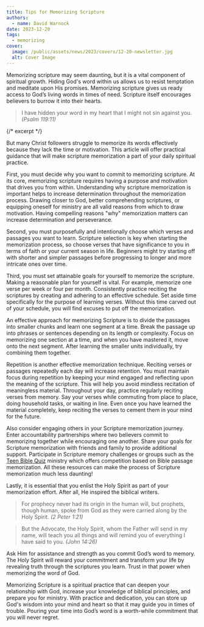 ```yaml
---
title: Tips for Memorizing Scripture
authors:
  - name: David Warnock
date: 2023-12-20
tags:
  - memorizing
cover:
  image: /public/assets/news/2023/covers/12-20-newsletter.jpg
  alt: Cover Image
---
```


Memorizing scripture may seem daunting, but it is a vital component of spiritual growth. Hiding God's word within us allows us to resist temptation and meditate upon His promises. Memorizing scripture gives us ready access to God’s living words in times of need. Scripture itself encourages believers to burrow it into their hearts.

> I have hidden your word in my heart that I might not sin against you. _(Psalm 119:11)_

{/* excerpt */}

But many Christ followers struggle to memorize its words effectively because they lack the time or motivation. This article will offer practical guidance that will make scripture memorization a part of your daily spiritual practice.

First, you must decide why you want to commit to memorizing scripture. At its core, memorizing scripture requires having a purpose and motivation that drives you from within. Understanding why scripture memorization is important helps to increase determination throughout the memorization process. Drawing closer to God, better comprehending scriptures, or equipping oneself for ministry are all valid reasons from which to draw motivation. Having compelling reasons "why" memorization matters can increase determination and perseverance.

Second, you must purposefully and intentionally choose which verses and passages you want to learn. Scripture selection is key when starting the memorization process, so choose verses that have significance to you in terms of faith or your current season in life. Beginners might try starting off with shorter and simpler passages before progressing to longer and more intricate ones over time.

Third, you must set attainable goals for yourself to memorize the scripture. Making a reasonable plan for yourself is vital. For example, memorize one verse per week or four per month. Consistently practice reciting the scriptures by creating and adhering to an effective schedule. Set aside time specifically for the purpose of learning verses. Without this time carved out of your schedule, you will find excuses to put off the memorization.

An effective approach for memorizing Scripture is to divide the passages into smaller chunks and learn one segment at a time. Break the passage up into phrases or sentences depending on its length or complexity. Focus on memorizing one section at a time, and when you have mastered it, move onto the next segment. After learning the smaller units individually, try combining them together.

Repetition is another effective memorization technique. Reciting verses or passages repeatedly each day will increase retention. You must maintain focus during repetition by keeping your mind engaged and reflecting upon the meaning of the scripture. This will help you avoid mindless recitation of meaningless material. Throughout your day, practice regularly reciting verses from memory. Say your verses while commuting from place to place, doing household tasks, or waiting in line. Even once you have learned the material completely, keep reciting the verses to cement them in your mind for the future.

Also consider engaging others in your Scripture memorization journey. Enter accountability partnerships where two believers commit to memorizing together while encouraging one another. Share your goals for Scripture memorization with friends and family to provide additional support. Participate in Scripture memory challenges or groups such as the [Teen Bible Quiz](https://www.biblequiz.com) ministry which offers competition based on Bible passage memorization. All these resources can make the process of Scripture memorization much less daunting!

Lastly, it is essential that you enlist the Holy Spirit as part of your memorization effort. After all, He inspired the biblical writers.

> For prophecy never had its origin in the human will, but prophets, though human, spoke from God as they were carried along by the Holy Spirit. _(2 Peter 1:21)_

> But the Advocate, the Holy Spirit, whom the Father will send in my name, will teach you all things and will remind you of everything I have said to you. _(John 14:26)_

Ask Him for assistance and strength as you commit God’s word to memory. The Holy Spirit will reward your commitment and transform your life by revealing truth through the scriptures you learn. Trust in that power when memorizing the word of God.

Memorizing Scripture is a spiritual practice that can deepen your relationship with God, increase your knowledge of biblical principles, and prepare you for ministry. With practice and dedication, you can store up God's wisdom into your mind and heart so that it may guide you in times of trouble. Pouring your time into God’s word is a worth-while commitment that you will never regret.
